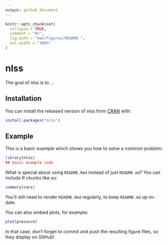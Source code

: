 ```yaml
---
output: github_document
---
```


<!-- README.md is generated from README.Rmd. Please edit that file -->

```r
knitr::opts_chunk$set(
  collapse = TRUE,
  comment = "#>",
  fig.path = "man/figures/README-",
  out.width = "100%"
)
```
# nlss

<!-- badges: start -->
<!-- badges: end -->

The goal of nlss is to ...

## Installation

You can install the released version of nlss from [CRAN](https://CRAN.R-project.org) with:

``` r
install.packages("nlss")
```

## Example

This is a basic example which shows you how to solve a common problem:

```r
library(nlss)
## basic example code
```

What is special about using `README.Rmd` instead of just `README.md`? You can include R chunks like so:

```r
summary(cars)
```

You'll still need to render `README.Rmd` regularly, to keep `README.md` up-to-date.

You can also embed plots, for example:

```r
plot(pressure)
```

In that case, don't forget to commit and push the resulting figure files, so they display on GitHub!
